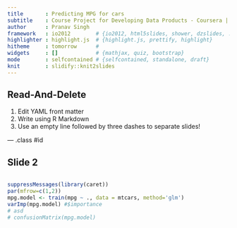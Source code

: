 ```yaml
---
title       : Predicting MPG for cars
subtitle    : Course Project for Developing Data Products - Coursera | JHU
author      : Pranav Singh
framework   : io2012        # {io2012, html5slides, shower, dzslides, ...}
highlighter : highlight.js  # {highlight.js, prettify, highlight}
hitheme     : tomorrow      # 
widgets     : []            # {mathjax, quiz, bootstrap}
mode        : selfcontained # {selfcontained, standalone, draft}
knit        : slidify::knit2slides
---
```


## Read-And-Delete

1. Edit YAML front matter
2. Write using R Markdown
3. Use an empty line followed by three dashes to separate slides!

--- .class #id 

## Slide 2
```r

```
```r
suppressMessages(library(caret))
par(mfrow=c(1,2))
mpg.model <- train(mpg ~ ., data = mtcars, method='glm')
varImp(mpg.model) #$importance
# asd
# confusionMatrix(mpg.model)
```

